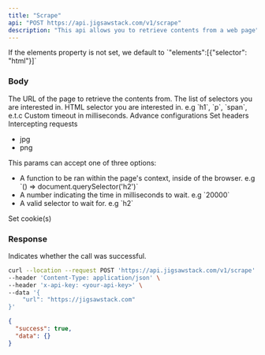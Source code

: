 ```yaml
---
title: "Scrape"
api: "POST https://api.jigsawstack.com/v1/scrape"
description: "This api allows you to retrieve contents from a web page"
---
```


<Info>
  If the elements property is not set, we default to `"elements":[{"selector": "html"}]`
</Info>

### Body

<ParamField body="url" type="string" required>
  The URL of the page to retrieve the contents from.
</ParamField>

<ParamField body="elements" type="array<selector>">
  The list of selectors you are interested in.
  <Expandable title="property">
    <ResponseField name="selector" type="string">
      HTML selector you are interested in. e.g `h1`, `p`, `span`, e.t.c
    </ResponseField>
    <ResponseField name="timeout" type="number">
      Custom timeout in milliseconds.
    </ResponseField>
  </Expandable>
</ParamField>

<ParamField body="advance_config" type="object">
  Advance configurations
  <Expandable title="property">
    <ResponseField name="screenshot" type="boolean"></ResponseField>
    <ResponseField name="console" type="boolean"></ResponseField>
    <ResponseField name="network" type="boolean"></ResponseField>
    <ResponseField name="cookies" type="boolean"></ResponseField>
    <ResponseField name="html" type="boolean"></ResponseField>
  </Expandable>
</ParamField>

<ParamField body="http_headers" type="object">
  Set headers
</ParamField>

<ParamField body="reject_request_pattern" type="array">
  Intercepting requests
  <ul>
    <li>jpg</li>
    <li>png</li>
  </ul>
</ParamField>

<ParamField body="goto_options" type="json"></ParamField>

<ParamField body="wait_for" type="any">
  This params can accept one of three options:
  <ul>
    <li>
      A function to be ran within the page's context, inside of the browser. e.g
      `() => document.querySelector('h2')`
    </li>
    <li>A number indicating the time in milliseconds to wait. e.g `20000`</li>
    <li>A valid selector to wait for. e.g `h2`</li>
  </ul>
</ParamField>

<ParamField body="cookies" type="array<object>">
  Set cookie(s)
</ParamField>

<Snippet file="header.mdx" />

### Response

<ResponseField name="success" type="boolean">
  Indicates whether the call was successful.
</ResponseField>

<RequestExample>

```bash Example Request
curl --location --request POST 'https://api.jigsawstack.com/v1/scrape' \
--header 'Content-Type: application/json' \
--header 'x-api-key: <your-api-key>' \
--data '{
    "url": "https://jigsawstack.com"
}'
```

</RequestExample>

<ResponseExample>

```json Response
{
  "success": true,
  "data": {}
}
```

</ResponseExample>
